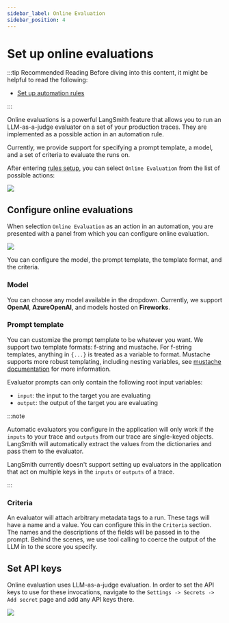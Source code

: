 ```yaml
---
sidebar_label: Online Evaluation
sidebar_position: 4
---
```


# Set up online evaluations

:::tip Recommended Reading
Before diving into this content, it might be helpful to read the following:

- [Set up automation rules](./rules)

:::

Online evaluations is a powerful LangSmith feature that allows you to run an LLM-as-a-judge evaluator on a set of your production traces. They are implemented as a possible action in an automation rule.

Currently, we provide support for specifying a prompt template, a model, and a set of criteria to evaluate the runs on.

After entering [rules setup](./rules), you can select `Online Evaluation` from the list of possible actions:

![](../static/automations.png)

## Configure online evaluations

When selection `Online Evaluation` as an action in an automation, you are presented with a panel from which you can configure online evaluation.

![](../static/evaluator.png)

You can configure the model, the prompt template, the template format, and the criteria.

### Model

You can choose any model available in the dropdown. Currently, we support **OpenAI**, **AzureOpenAI**, and models hosted on **Fireworks**.

### Prompt template

You can customize the prompt template to be whatever you want. We support two template formats: f-string and mustache.
For f-string templates, anything in `{...}` is treated as a variable to format. Mustache supports more robust templating, including nesting variables, see [mustache documentation](https://mustache.github.io/) for more information.

Evaluator prompts can only contain the following root input variables:
- `input`: the input to the target you are evaluating
- `output`: the output of the target you are evaluating

:::note

Automatic evaluators you configure in the application will only work if the `inputs` to your trace and `outputs` from our trace are single-keyed objects.
LangSmith will automatically extract the values from the dictionaries and pass them to the evaluator.

LangSmith currently doesn't support setting up evaluators in the application that act on multiple keys in the `inputs` or `outputs` of a trace.

:::

### Criteria

An evaluator will attach arbitrary metadata tags to a run. These tags will have a name and a value. You can configure this in the `Criteria` section.
The names and the descriptions of the fields will be passed in to the prompt. Behind the scenes, we use tool calling to coerce the output of the LLM in to the score you specify.

## Set API keys

Online evaluation uses LLM-as-a-judge evaluation. In order to set the API keys to use for these invocations, navigate to the `Settings -> Secrets -> Add secret` page and add any API keys there.

![](../static/secrets.png)
